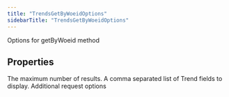 ```yaml
---
title: "TrendsGetByWoeidOptions"
sidebarTitle: "TrendsGetByWoeidOptions"
---
```


Options for getByWoeid method

## Properties

<ParamField name="maxTrends" type="number">
The maximum number of results.
</ParamField>





<ParamField name="trendfields" type="string[]">
A comma separated list of Trend fields to display.
</ParamField>





<ParamField name="requestOptions" type="[RequestOptions](/xdks/typescript/reference/interfaces/RequestOptions)">
Additional request options
</ParamField>



